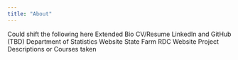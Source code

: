 ```yaml
---
title: "About"
---
```


Could shift the following here
Extended Bio
CV/Resume
LinkedIn and GitHub (TBD)
Department of Statistics Website
State Farm RDC Website
Project Descriptions or Courses taken
